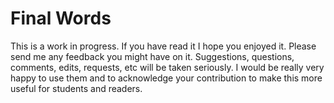 # Final Words

This is a work in progress. If you have read it I hope you enjoyed it. Please send me any feedback you might have on it. Suggestions, questions, comments, edits, requests, etc will be taken seriously. I would be really very happy to use them and to acknowledge your contribution to make this more useful for students and readers.
